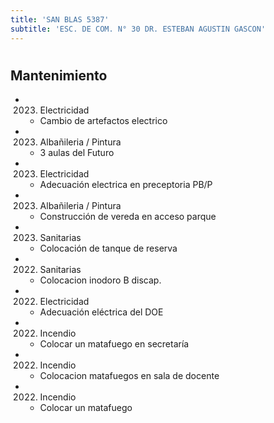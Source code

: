 ```yaml
---
title: 'SAN BLAS 5387'
subtitle: 'ESC. DE COM. N° 30 DR. ESTEBAN AGUSTIN GASCON'
---
```


#


## Mantenimiento

*  (2023) Electricidad 
    + Cambio de artefactos electrico

*  (2023) Albañileria / Pintura 
    + 3 aulas del Futuro

*  (2023) Electricidad 
    + Adecuación electrica en preceptoria PB/P

*  (2023) Albañileria / Pintura 
    + Construcción de vereda en acceso parque

*  (2023) Sanitarias 
    + Colocación de tanque de reserva

*  (2022) Sanitarias 
    + Colocacion inodoro B discap.

*  (2022) Electricidad 
    + Adecuación eléctrica del DOE

*  (2022) Incendio 
    + Colocar un matafuego en secretaría

*  (2022) Incendio 
    + Colocacion matafuegos en sala de docente

*  (2022) Incendio 
    + Colocar un matafuego



